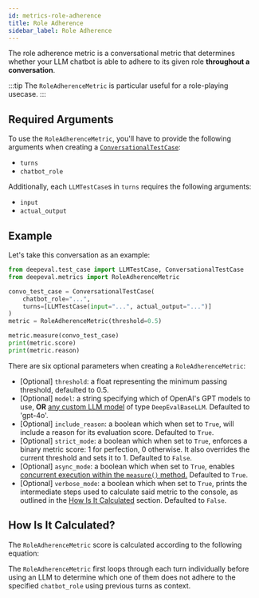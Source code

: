 ```yaml
---
id: metrics-role-adherence
title: Role Adherence
sidebar_label: Role Adherence
---
```



The role adherence metric is a conversational metric that determines whether your LLM chatbot is able to adhere to its given role **throughout a conversation**.

:::tip
The `RoleAdherenceMetric` is particular useful for a role-playing usecase.
:::

## Required Arguments

To use the `RoleAdherenceMetric`, you'll have to provide the following arguments when creating a [`ConversationalTestCase`](evaluation-test-cases#conversational-test-case):

- `turns`
- `chatbot_role`

Additionally, each `LLMTestCase`s in `turns` requires the following arguments:

- `input`
- `actual_output`

## Example

Let's take this conversation as an example:

```python
from deepeval.test_case import LLMTestCase, ConversationalTestCase
from deepeval.metrics import RoleAdherenceMetric

convo_test_case = ConversationalTestCase(
    chatbot_role="...",
    turns=[LLMTestCase(input="...", actual_output="...")]
)
metric = RoleAdherenceMetric(threshold=0.5)

metric.measure(convo_test_case)
print(metric.score)
print(metric.reason)
```

There are six optional parameters when creating a `RoleAdherenceMetric`:

- [Optional] `threshold`: a float representing the minimum passing threshold, defaulted to 0.5.
- [Optional] `model`: a string specifying which of OpenAI's GPT models to use, **OR** [any custom LLM model](metrics-introduction#using-a-custom-llm) of type `DeepEvalBaseLLM`. Defaulted to 'gpt-4o'.
- [Optional] `include_reason`: a boolean which when set to `True`, will include a reason for its evaluation score. Defaulted to `True`.
- [Optional] `strict_mode`: a boolean which when set to `True`, enforces a binary metric score: 1 for perfection, 0 otherwise. It also overrides the current threshold and sets it to 1. Defaulted to `False`.
- [Optional] `async_mode`: a boolean which when set to `True`, enables [concurrent execution within the `measure()` method.](metrics-introduction#measuring-metrics-in-async) Defaulted to `True`.
- [Optional] `verbose_mode`: a boolean which when set to `True`, prints the intermediate steps used to calculate said metric to the console, as outlined in the [How Is It Calculated](#how-is-it-calculated) section. Defaulted to `False`.

## How Is It Calculated?

The `RoleAdherenceMetric` score is calculated according to the following equation:

<Equation formula="\text{Role Adherence} = \frac{\text{Number of Turns that Adhered to Chatbot Role in Conversation}}{\text{Total Number of Turns in Conversation}}" />

The `RoleAdherenceMetric` first loops through each turn individually before using an LLM to determine which one of them does not adhere to the specified `chatbot_role` using previous turns as context.
